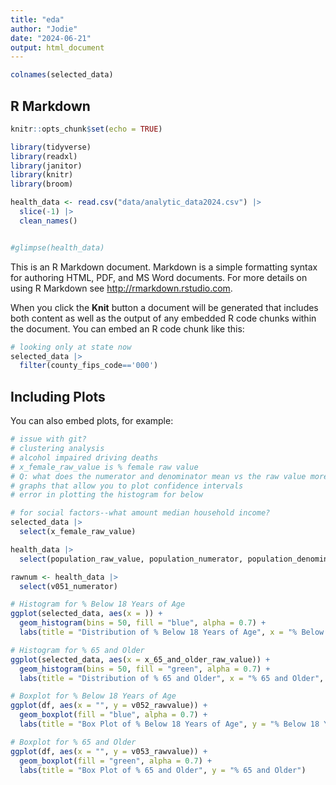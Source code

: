 ```yaml
---
title: "eda"
author: "Jodie"
date: "2024-06-21"
output: html_document
---
```


```r
colnames(selected_data)
```

## R Markdown

```r
knitr::opts_chunk$set(echo = TRUE)
```


```r
library(tidyverse)
library(readxl)
library(janitor)
library(knitr)
library(broom)


```

```r
health_data <- read.csv("data/analytic_data2024.csv") |> 
  slice(-1) |>
  clean_names()


#glimpse(health_data)
```


This is an R Markdown document. Markdown is a simple formatting syntax for authoring HTML, PDF, and MS Word documents. For more details on using R Markdown see <http://rmarkdown.rstudio.com>.

When you click the **Knit** button a document will be generated that includes both content as well as the output of any embedded R code chunks within the document. You can embed an R code chunk like this:

```r
# looking only at state now
selected_data |>
  filter(county_fips_code=='000')
```

## Including Plots

You can also embed plots, for example:

```r
# issue with git?
# clustering analysis 
# alcohol impaired driving deaths
# x_female_raw_value is % female raw value 
# Q: what does the numerator and denominator mean vs the raw value more generally
# graphs that allow you to plot confidence intervals
# error in plotting the histogram for below

# for social factors--what amount median household income?
selected_data |>
  select(x_female_raw_value)
```

```r
health_data |>
  select(population_raw_value, population_numerator, population_denominator)

rawnum <- health_data |>
  select(v051_numerator)

```

```r
# Histogram for % Below 18 Years of Age
ggplot(selected_data, aes(x = )) +
  geom_histogram(bins = 50, fill = "blue", alpha = 0.7) +
  labs(title = "Distribution of % Below 18 Years of Age", x = "% Below 18 Years of Age", y = "Frequency")

# Histogram for % 65 and Older
ggplot(selected_data, aes(x = x_65_and_older_raw_value)) +
  geom_histogram(bins = 50, fill = "green", alpha = 0.7) +
  labs(title = "Distribution of % 65 and Older", x = "% 65 and Older", y = "Frequency")

# Boxplot for % Below 18 Years of Age
ggplot(df, aes(x = "", y = v052_rawvalue)) +
  geom_boxplot(fill = "blue", alpha = 0.7) +
  labs(title = "Box Plot of % Below 18 Years of Age", y = "% Below 18 Years of Age")

# Boxplot for % 65 and Older
ggplot(df, aes(x = "", y = v053_rawvalue)) +
  geom_boxplot(fill = "green", alpha = 0.7) +
  labs(title = "Box Plot of % 65 and Older", y = "% 65 and Older")

```

